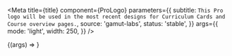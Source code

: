 
<Meta
  title={title}
  component={ProLogo}
  parameters={{
    subtitle: `This Pro logo will be used in the most recent designs for Curriculum Cards and Course overview pages.`,
    source: 'gamut-labs',
    status: 'stable',
  }}
  args={{
    mode: 'light',
    width: 250,
  }}
/>

<Canvas withSource="open">
  <Story name="ProLogo">{(args) => <ProLogo {...args} />}</Story>
</Canvas>

<Props story="ProLogo" />
